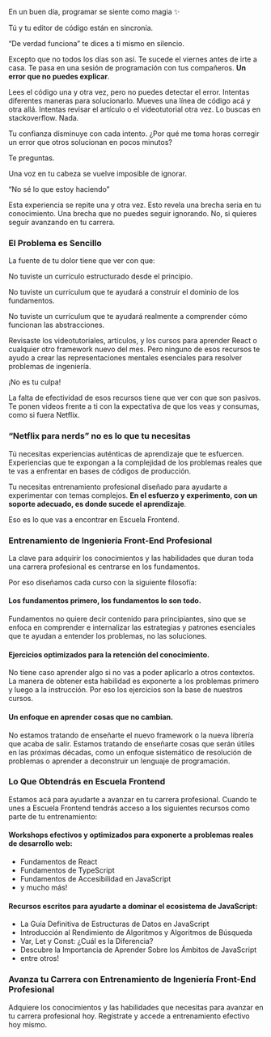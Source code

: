 En un buen día, programar se siente como magia ✨

Tú y tu editor de código están en sincronía.

“De verdad funciona” te dices a ti mismo en silencio.

Excepto que no todos los días son así. Te sucede el viernes antes de irte a casa. Te pasa en una sesión de programación con tus compañeros. **Un error que no puedes explicar**.

Lees el código una y otra vez, pero no puedes detectar el error. Intentas diferentes maneras para solucionarlo. Mueves una línea de código acá y otra allá. Intentas revisar el artículo o el videotutorial otra vez. Lo buscas en stackoverflow. Nada.

Tu confianza disminuye con cada intento. ¿Por qué me toma horas corregir un error que otros solucionan en pocos minutos?

Te preguntas.

Una voz en tu cabeza se vuelve imposible de ignorar.

“No sé lo que estoy haciendo”

Esta experiencia se repite una y otra vez. Esto revela una brecha seria en tu conocimiento. Una brecha que no puedes seguir ignorando. No, si quieres seguir avanzando en tu carrera.

### El Problema es Sencillo

​​La fuente de tu dolor tiene que ver con que:

No tuviste un currículo estructurado desde el principio.

No tuviste un currículum que te ayudará a construir el dominio de los fundamentos.

No tuviste un currículum que te ayudará realmente a comprender cómo funcionan las abstracciones.

Revisaste los videotutoriales, artículos, y los cursos para aprender React o cualquier otro framework nuevo del mes. Pero ninguno de esos recursos te ayudo a crear las representaciones mentales esenciales para resolver problemas de ingeniería.

¡No es tu culpa!

La falta de efectividad de esos recursos tiene que ver con que son pasivos. Te ponen videos frente a ti con la expectativa de que los veas y consumas, como si fuera Netflix.

### “Netflix para nerds” no es lo que tu necesitas

Tú necesitas experiencias auténticas de aprendizaje que te esfuercen. Experiencias que te expongan a la complejidad de los problemas reales que te vas a enfrentar en bases de códigos de producción.

Tu necesitas entrenamiento profesional diseñado para ayudarte a experimentar con temas complejos. **En el esfuerzo y experimento, con un soporte adecuado, es donde sucede el aprendizaje**.

Eso es lo que vas a encontrar en Escuela Frontend.

### Entrenamiento de Ingeniería Front-End Profesional

La clave para adquirir los conocimientos y las habilidades que duran toda una carrera profesional es centrarse en los fundamentos.

Por eso diseñamos cada curso con la siguiente filosofía:

#### Los fundamentos primero, los fundamentos lo son todo.

Fundamentos no quiere decir contenido para principiantes, sino que se enfoca en comprender e internalizar las estrategias y patrones esenciales que te ayudan a entender los problemas, no las soluciones.

#### Ejercicios optimizados para la retención del conocimiento.

No tiene caso aprender algo si no vas a poder aplicarlo a otros contextos. La manera de obtener esta habilidad es exponerte a los problemas primero y luego a la instrucción. Por eso los ejercicios son la base de nuestros cursos.

#### Un enfoque en aprender cosas que no cambian.

No estamos tratando de enseñarte el nuevo framework o la nueva librería que acaba de salir. Estamos tratando de enseñarte cosas que serán útiles en las próximas décadas, como un enfoque sistemático de resolución de problemas o aprender a deconstruir un lenguaje de programación.

### Lo Que Obtendrás en Escuela Frontend

Estamos acá para ayudarte a avanzar en tu carrera profesional. Cuando te unes a Escuela Frontend tendrás acceso a los siguientes recursos como parte de tu entrenamiento:

#### Workshops efectivos y optimizados para exponerte a problemas reales de desarrollo web:

<AnimatedList className="list-table pb-10 mx-auto max-w-screen-md sm:px-10 px-5">

- Fundamentos de React
- Fundamentos de TypeScript
- Fundamentos de Accesibilidad en JavaScript
- y mucho más!

</AnimatedList>

#### Recursos escritos para ayudarte a dominar el ecosistema de JavaScript:

<AnimatedList className="list-table pb-10 mx-auto max-w-screen-md sm:px-10 px-5">

- La Guía Definitiva de Estructuras de Datos en JavaScript
- Introducción al Rendimiento de Algoritmos y Algoritmos de Búsqueda
- Var, Let y Const: ¿Cuál es la Diferencia?
- Descubre la Importancia de Aprender Sobre los Ámbitos de JavaScript
- entre otros!

</AnimatedList>

### Avanza tu Carrera con Entrenamiento de Ingeniería Front-End Profesional

Adquiere los conocimientos y las habilidades que necesitas para avanzar en tu carrera profesional hoy. Regístrate y accede a entrenamiento efectivo hoy mismo.
